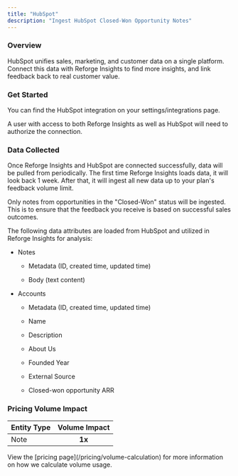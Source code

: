 ```yaml
---
title: "HubSpot"
description: "Ingest HubSpot Closed-Won Opportunity Notes"
---
```


### Overview

HubSpot unifies sales, marketing, and customer data on a single platform. Connect this data with Reforge Insights to find more insights, and link feedback back to real customer value.

### Get Started

You can find the HubSpot integration on your settings/integrations page.

A user with access to both Reforge Insights as well as HubSpot will need to authorize the connection.

<Steps>
  <Step title="Go to &#x22;Settings&#x22;" />

  <Step title="Click &#x22;Integrations&#x22; in the navigation menu" />

  <Step title="Click &#x22;HubSpot&#x22;" />

  <Step title="Click &#x22;Connect&#x22;" />

  <Step title="If necessary, log in to HubSpot using the appropriate account" />

  <Step title="Review and approve the permissions requested" />

  <Step title="Once confirmed, you will be returned to Reforge Insights, where you can toggle on ingestion of sales notes" />
</Steps>

### Data Collected

Once Reforge Insights and HubSpot are connected successfully, data will be pulled from periodically. The first time Reforge Insights loads data, it will look back 1 week. After that, it will ingest all new data up to your plan's feedback volume limit.

Only notes from opportunities in the "Closed-Won" status will be ingested. This is to ensure that the feedback you receive is based on successful sales outcomes.

The following data attributes are loaded from HubSpot and utilized in Reforge Insights for analysis:

* Notes

  * Metadata (ID, created time, updated time)

  * Body (text content)

* Accounts

  * Metadata (ID, created time, updated time)

  * Name

  * Description

  * About Us

  * Founded Year

  * External Source

  * Closed-won opportunity ARR

### Pricing Volume Impact

| Entity Type | Volume Impact |
| :---------- | :-----------: |
| Note        |     **1x**    |

<Info>
  View the [pricing page](/pricing/volume-calculation) for more information on
  how we calculate volume usage.
</Info>
